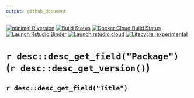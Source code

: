 ```yaml
---
output: github_document
---
```


<!-- badges: start -->
[![minimal R version](https://img.shields.io/badge/R%3E%3D-3.6.0-6666ff.svg)](https://cran.r-project.org/)
[![Build Status](https://img.shields.io/travis/timtrice/enhanced_workflowr/master.svg)](https://travis-ci.org/timtrice/enhanced_workflowr)
[![Docker Cloud Build Status](https://img.shields.io/docker/cloud/build/timtrice/enhanced_workflowr.svg?style=popout)](https://cloud.docker.com/repository/docker/timtrice/enhanced_workflowr)
[![Launch Rstudio Binder](http://mybinder.org/badge.svg)](https://mybinder.org/v2/gh/timtrice/enhanced_workflowr/master?urlpath=rstudio)
[![Launch rstudio.cloud](https://img.shields.io/badge/launch-rstudio.cloud-yellowgreen.svg)](https://rstudio.cloud/project/417421)
[![Lifecycle: experimental](https://img.shields.io/badge/lifecycle-experimental-orange.svg)](https://www.tidyverse.org/lifecycle/#experimental)
<!-- badges: end -->

# `r desc::desc_get_field("Package")` (`r desc::desc_get_version() `)

## `r desc::desc_get_field("Title") `
